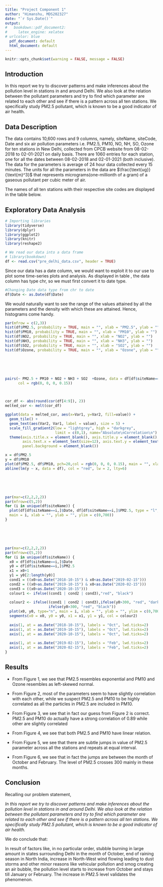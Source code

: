 ---
title: "Project Component 1"
author: "Himanshu, MDS202327"
date: "`r Sys.Date()`"
output:
#   bookdown::pdf_document2:
#     latex_engine: xelatex
# urlcolor: blue
  pdf_document: default
  html_document: default
---

```{r setup, include=FALSE}
knitr::opts_chunk$set(warning = FALSE, message = FALSE) 
```

## Introduction

In this report we try to discover patterns and make inferences about the pollution level in stations in and around Delhi. We also look at the relation between the pollutant parameters and try to find which parameter are related to each other and see if there is a pattern across all ten stations. We specifically study PM2.5 pollutant, which is known to be a good indicator of air health.

## Data Description

The data contains 10,600 rows and 9 columns, namely, siteName, siteCode, Date and six air pollution parameters i.e. PM2.5, PM10, NO\textsubscript{2}, NH\textsubscript{3}, SO\textsubscript{2}, Ozone for ten stations in New Delhi, collected from CPCB website from 08-02-2018 to 02-01-2021 on daily basis. There are 1060 entries for each station, one for all the dates between 08-02-2018 and 02-01-2021 (both inclusive). The data for the parameters is average of 24 hour data collected every 15 minutes. The units for all the parameters in the data are $\frac{\text{ug}}{\text{m}^3}$ that represents micrograms(one-millionth of a gram) of a gaseous pollutant per cubic meter of air.

```{=tex}
Data file \texttt{delhi.csv} available in the repository for this project \href{https://github.com/waitasecant/Viz-Project.git}{here}.
```

```{=tex}
\begin{table}[h!]
\centering
%\renewcommand{\arraystretch}{1.35}
\begin{tabular}{|c|c|c|c|c|c|c|c|c|}
  \hline
  \textbf{siteName}&\textbf{siteCode}&\textbf{Date}&\textbf{PM2.5}&\textbf{PM10}&\textbf{NO\textsubscript{2}}&\textbf{NH\textsubscript{3}}&\textbf{SO\textsubscript{2}}&\textbf{Ozone}\\
  {\scriptsize<chr>}&{\scriptsize<int>}&{\scriptsize<chr>}&{\scriptsize<dbl>}&{\scriptsize<dbl>}&{\scriptsize<dbl>}&{\scriptsize<dbl>}&{\scriptsize<dbl>}&{\scriptsize<dbl>}\\ \hline
  Sonia Vihar&1432&2019-09-19&17.62&65.71&13.18&26.37&12.64&36.09\\[1.05ex] \hline
  Jahangirpuri&1423&2020-03-01&51.20&120.17&72.40&36.34&2.04&12.23\\[1.05ex] \hline
  Wazirpur&1434&2020-04-12&44.46&85.50&32.24&23.36&14.07&52.15\\[1.05ex] \hline      
  Najafgarh&1427&2018-05-19&100.06&287.78&28.60&46.65&7.63&73.52\\[1.05ex] \hline
  Patparganj&1431&2018-10-27&189.89&384.89&63.65&85.26&4.39&18.85\\[1.05ex] \hline
\end{tabular}
\caption{A glimpse of random sample of the data.}
\label{table1}
\end{table}
```

The names of all ten stations with their respective site codes are displayed in the table below.

```{=tex}
\begin{table}[h!]
\centering
%\renewcommand{\arraystretch}{1.35}
\begin{tabular}{|c|c|c|c|c|c|}
  \hline
  \textbf{Site Name}&Ashok Vihar&Dwarka-Sector&Jahangirpuri&Najafgarh&Narela\\[1.05ex] \hline
  \textbf{Site Code}&1420&1422&1423&1427&1426\\ \hline\hline
  \textbf{Site Name}&Patparganj&Rohini&Sonia Vihar&Vivek Vihar&Wazirpur\\[1.05ex] \hline
  \textbf{Site Code}&1431&1430&1432&1435&1434\\ \hline 
\end{tabular}
\caption{Site Names and corresponding Site Codes}
\label{table2}
\end{table}
```
\newpage

## Exploratory Data Analysis

```{r, results='hide', include=FALSE}
# Importing libraries
library(tidyverse)
library(dplyr)
library(ggplot2)
library(knitr)
library(reshape2)
```

```{r, include=FALSE}
# We read our data into a data frame
# library(bookdown)
df <- read.csv("pre_delhi_data.csv", header = TRUE)
```

Since our data has a date column, we would want to exploit it to our use to plot some time-series plots and analysis. As displayed in table \ref{table1}, the data column has type chr, so we must first convert it to date type.

```{r,results='hide'}
#Changing Date data type from chr to date
df$Date <- as.Date(df$Date)
```

```{=tex}
\begin{table}[h!]
\centering
%\renewcommand{\arraystretch}{1.35}
\begin{tabular}{|c|c|c|c|c|c|c|c|c|}
  \hline
  \textbf{siteName}&\textbf{siteCode}&\textbf{Date}&\textbf{PM2.5}&\textbf{PM10}&\textbf{NO\textsubscript{2}}&\textbf{NH\textsubscript{3}}&\textbf{SO\textsubscript{2}}&\textbf{Ozone}\\
  {\scriptsize<chr>}&{\scriptsize<int>}&{\scriptsize<date>}&{\scriptsize<dbl>}&{\scriptsize<dbl>}&{\scriptsize<dbl>}&{\scriptsize<dbl>}&{\scriptsize<dbl>}&{\scriptsize<dbl>}\\ \hline
  Sonia Vihar&1432&2019-09-19&17.62&65.71&13.18&26.37&12.64&36.09\\[1.05ex] \hline
  Jahangirpuri&1423&2020-03-01&51.20&120.17&72.40&36.34&2.04&12.23\\[1.05ex] \hline
  Wazirpur&1434&2020-04-12&44.46&85.50&32.24&23.36&14.07&52.15\\[1.05ex] \hline      
  Najafgarh&1427&2018-05-19&100.06&287.78&28.60&46.65&7.63&73.52\\[1.05ex] \hline
  Patparganj&1431&2018-10-27&189.89&384.89&63.65&85.26&4.39&18.85\\[1.05ex] \hline
\end{tabular}
\caption{A glimpse of random sample of the data after chnaging type of Date column.}
\label{table3}
\end{table}
```

\vspace{1cm}

```{=tex}
\flushleft
\textbf{\large A Histogram}
```

We would naturally want to see the range of the values attained by all the parameters and the density with which these are attained. Hence, histograms come handy.

```{r, echo=FALSE,  fig.width=10, fig.height=6}
par(mfrow = c(2,3))
hist(df$PM2.5, probability = TRUE, main = "", xlab = "PM2.5", ylab = "")
hist(df$PM10, probability = TRUE, main = "", xlab = "PM10", ylab = "")
hist(df$NO2, probability = TRUE, main = "", xlab = "NO2", ylab = "")
hist(df$NH3, probability = TRUE, main = "", xlab = "NH3", ylab = "")
hist(df$SO2, probability = TRUE, main = "", xlab = "SO2", ylab = "")
hist(df$Ozone, probability = TRUE, main = "", xlab = "Ozone", ylab = "")
```

\center{Figure 1: The above graph shows the histogram of values of the six pollutant parameters.}

\newpage

```{=tex}
\flushleft
\textbf{\large A Pair Plot}
```

\flushleft{An important part of exploratory data analysis is to find out which parameters are correlated, positive or negative. This helps one decide on which parameters to include in their prediction model. Since there are 10,600 data points in our data and also since all the stations are present in Delhi, without the loss of generality, we will look at the pair plot of parameter values for the station Rohini, station code 1430.}\
\
\

```{r, echo=FALSE,  fig.width=10, fig.height=10}
pairs(~ PM2.5 + PM10 + NO2 + NH3 + SO2  +Ozone, data = df[df$siteName=="Rohini",], pch=20,
      col = rgb(0, 0, 0, 0.15))
```

\center{Figure 2: The above graph shows the pair plot for all the six pollutant parameters.}

\newpage

```{=tex}
\flushleft
\textbf{\large A Correlation Plot}
```

\flushleft{A numerical view to pair plot is a correlation plot. The patterns between pollutant parameters we observed in the pair plot are expressed as a number between -1 and 1 called correlation coefficient. Here, we are not differentiating between positive correlation and negative correlation. We just look if they are correlated be it positive or negative. Hence we plot the absolute value of the correlation coefficient between parameters.}\

```{r, echo=FALSE, fig.width=7, fig.height=4}
cor_df <- abs(round(cor(df[4:9]), 2))
melted_cor <- melt(cor_df)

ggplot(data = melted_cor, aes(x=Var1, y=Var2, fill=value)) + 
  geom_tile() +
  geom_text(aes(Var2, Var1, label = value), size = 5) +
  scale_fill_gradient2(low = "lightgrey", high = "darkgrey",
                       limit = c(0,1), name="Absolute\nCorrelation\n") +
  theme(axis.title.x = element_blank(), axis.title.y = element_blank(),
        axis.text.x = element_text(size=12), axis.text.y = element_text(size=12),
        panel.background = element_blank())
```
\center{Figure 3: The above graph shows the correlation plot for all six pollutants in the data.}
```{r, echo=FALSE, fig.width=6, fig.height=3.5, fig.align = 'left'}
x = df$PM2.5
y = df$PM10
plot(df$PM2.5, df$PM10, pch=20,col = rgb(0, 0, 0, 0.15), main = "", xlab = "PM2.5", ylab = "PM10")
abline(lm(y ~ x, data = df), col = "red", lw = 2, lty=6)
```
\center{Figure 4: Scatter plot of highest correlated parameters PM2.5 and PM10.}
\newpage

```{=tex}
\flushleft
\textbf{\large A Time-Series Plot}
```

\flushleft{Since we have a time-stamped data, one of the basic analysis in time-series is to find the trends across time. For the sake of simplicity we will show time series plots for only one parameter i.e. PM2.5 for all the stations. The y-axis has been adjusted to same scale for ease of analysis.}\
\
\

```{r, echo=FALSE, fig.width=15, fig.height=12}
par(mar=c(2,2,2,2))
par(mfrow=c(5,2))
for (i in unique(df$siteName)) {
  plot(df[df$siteName==i,]$Date, df[df$siteName==i,]$PM2.5, type = "l",
  main = i, xlab = "", ylab = "", ylim = c(0,700))
}
```

\center{Figure 5: The above graph shows the time series plot of PM2.5 parameter for all 10 stations in the data.}

\newpage

```{=tex}
\flushleft
\textbf{\large Another Time-Series Plot}
```

\flushleft{As stated previously, our main objective is to look for trends. This plot is same as the previous plot but added with educated guess of ticks where there is a trend. A regular jump in values of pollutant parameter PM2.5 between the month of October and February every year. The yellow coloured region is from Oct 15 to Feb 15 every year. The red coloured region is the part where PM2.5 value is greater than 300, which is termed as \textbf{hazardous}. This trend can be observed uniformly at all ten stations. But the red coloured region is predominant in yellow region i.e. between October and February.}\
\
\

```{r, echo=FALSE, fig.width=15, fig.height=12}
par(mar=c(2,2,2,2))
par(mfrow=c(5,2))
for (i in unique(df$siteName)) {
  x0 = df[df$siteName==i,]$Date
  y0 = df[df$siteName==i,]$PM2.5
  x1 = x0+1
  y1 = y0[2:length(y0)]
  cond1 = ((x0>as.Date("2018-10-15") & x0<as.Date("2019-02-15")))
  cond2 = ((x0>as.Date("2019-10-15") & x0<as.Date("2020-02-15")))
  cond3 = ((x0>as.Date("2020-10-15")))
  colour1 <- ifelse((cond1 | cond2 | cond3),"red", "black")
  
  colour2 <- ifelse((cond1 | cond2 | cond3),ifelse(y0>300, "red", "darkorange"),
                    ifelse(y0>300, "red", "black"))
  plot(x0, y0, type="n", main = i, xlab = "", ylab = "", ylim = c(0,700))
  segments(x0 = x0, y0 = y0, x1 = x1, y1 = y1, col = colour2)
  
  axis(1, at = as.Date("2018-10-15"), labels = "Oct", lwd.ticks=2)
  axis(1, at = as.Date("2019-10-15"), labels = "Oct", lwd.ticks=2)
  axis(1, at = as.Date("2020-10-15"), labels = "Oct", lwd.ticks=2)
  
  axis(1, at = as.Date("2019-02-15"), labels = "Feb", lwd.ticks=2)
  axis(1, at = as.Date("2020-02-15"), labels = "Feb", lwd.ticks=2)
}
```

\flushleft{Figure 6: The above graph shows the time series plot of PM2.5 parameter for all 10 stations in the data highlighted with yellow the interval where there is a jump in PM2.5 values and in red the region where PM2.5 level is above 300.}

\newpage

## Results

* From Figure 1, we see that PM2.5 resembles exponential and PM10 and Ozone resembles as left-skewed normal.


* From Figure 2, most of the parameters seem to have slightly correlation with each other, while we suspect PM2.5 and PM10 to be highly correlated as all the particles in PM2.5 are included in PM10.


* From Figure 3, we see that in fact our guess from Figure 2 is correct. PM2.5 and PM10 do actually have a strong correlation of 0.89 while other are slightly correlated


* From Figure 4, we see that both PM2.5 and PM10 have linear relation.


* From Figure 5, we see that there are subtle jumps in value of PM2.5 parameter across all the stations and repeats at equal interval.


* From Figure 6, we see that in fact the jumps are between the month of October and February. The level of PM2.5 crosses 300 mainly in these months.

\vspace{2cm}

## Conclusion
Recalling our problem statement,

*In this report we try to discover patterns and make inferences about the pollution level in stations in and around Delhi. We also look at the relation between the pollutant parameters and try to find which parameter are related to each other and see if there is a pattern across all ten stations. We specifically study PM2.5 pollutant, which is known to be a good indicator of air health.*

We do conclude that:

In result of factors like, in no particular order, stubble burning in large amount in states surrounding Delhi in the month of October, end of raining season in North India, increase in North-West wind flowing leading to dust storms and other minor reasons like vehicular pollution and smog creating an air bubble, the pollution level starts to increase from October and stays till January or February. The increase in PM2.5 level validates the phenomenon.
